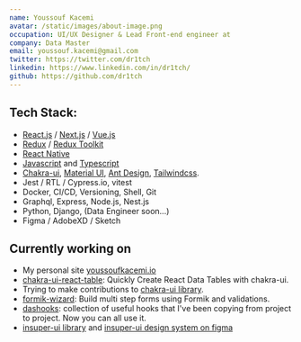 ```yaml
---
name: Youssouf Kacemi
avatar: /static/images/about-image.png
occupation: UI/UX Designer & Lead Front-end engineer at
company: Data Master
email: youssouf.kacemi@gmail.com
twitter: https://twitter.com/dr1tch
linkedin: https://www.linkedin.com/in/dr1tch/
github: https://github.com/dr1tch
---
```


## Tech Stack:

- [React.js](https://react.dev) / [Next.js](https://nextjs.org/) / [Vue.js](https://vuejs.org/)
- [Redux](https://redux.js.org/) / [Redux Toolkit](https://redux-toolkit.js.org/)
- [React Native](https://reactnative.dev/)
- [Javascript](https://www.javascript.com/) and [Typescript](https://www.typescriptlang.org/)
- [Chakra-ui](https://chakra-ui.com/), [Material UI](https://mui.com/), [Ant Design](https://ant.design/), [Tailwindcss](https://tailwindcss.com/).
- Jest / RTL / Cypress.io, vitest
- Docker, CI/CD, Versioning, Shell, Git
- Graphql, Express, Node.js, Nest.js
- Python, Django, (Data Engineer soon...)
- Figma / AdobeXD / Sketch

## Currently working on

- My personal site [youssoufkacemi.io](/)
- [chakra-ui-react-table](https://github.com/dr1tch/chakra-ui-mantine-react-table): Quickly Create React Data Tables with chakra-ui.
- Trying to make contributions to [chakra-ui library](https://github.com/chakra-ui/chakra-ui).
- [formik-wizard](https://github.com/dr1tch/formik-wizard): Build multi step forms using Formik and validations.
- [dashooks](https://github.com/dr1tch/dashooks): collection of useful hooks that I've been copying from project to project. Now you can all use it.
- [insuper-ui library](https://github.com/dr1tch/insuper-ui) and [insuper-ui design system on figma](https://dribbble.com/dr1tch/)
